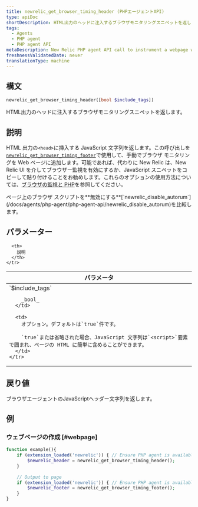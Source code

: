 ```yaml
---
title: newrelic_get_browser_timing_header (PHPエージェントAPI)
type: apiDoc
shortDescription: HTML出力のヘッドに注入するブラウザモニタリングスニペットを返します。
tags:
  - Agents
  - PHP agent
  - PHP agent API
metaDescription: New Relic PHP agent API call to instrument a webpage with New Relic. Pair with newrelic_get_browser_timing_footer.
freshnessValidatedDate: never
translationType: machine
---
```


## 構文

```php
newrelic_get_browser_timing_header([bool $include_tags])
```

HTML出力のヘッドに注入するブラウザモニタリングスニペットを返します。

## 説明

HTML 出力の`<head>`に挿入する JavaScript 文字列を返します。この呼び出しを[`newrelic_get_browser_timing_footer`](/docs/agents/php-agent/php-agent-api/newrelic_get_browser_timing_footer)で使用して、手動でブラウザ モニタリングを Web ページに追加します。可能であれば、代わりに New Relic は、New Relic UI を介してブラウザー監視を有効にするか、JavaScript スニペットをコピーして貼り付けることをお勧めします。これらのオプションの使用方法については、[ブラウザの監視と PHP](/docs/agents/php-agent/features/page-load-timing-php)を参照してください。

<Callout variant="tip">
  ページ上のブラウザ スクリプトを**無効にする**[`newrelic_disable_autorum`](/docs/agents/php-agent/php-agent-api/newrelic_disable_autorum)を比較します。
</Callout>

## パラメーター

<table>
  <thead>
    <tr>
      <th width="25%">
        パラメータ
      </th>

      <th>
        説明
      </th>
    </tr>
  </thead>

  <tbody>
    <tr>
      <td>
        `$include_tags`

        _bool_
      </td>

      <td>
        オプション。デフォルトは`true`件です。

        `true`または省略された場合、JavaScript 文字列は`<script>`要素で囲まれ、ページの HTML に簡単に含めることができます。
      </td>
    </tr>
  </tbody>
</table>

## 戻り値

ブラウザエージェントのJavaScriptヘッダー文字列を返します。

## 例

### ウェブページの作成 [#webpage]

```php
function example(){
    if (extension_loaded('newrelic')) { // Ensure PHP agent is available
        $newrelic_header = newrelic_get_browser_timing_header();
    }
    
    // Output to page
    if (extension_loaded('newrelic')) { // Ensure PHP agent is available
        $newrelic_footer = newrelic_get_browser_timing_footer();
    }
}
```